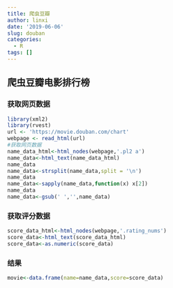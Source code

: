```yaml
---
title: 爬虫豆瓣
author: linxi
date: '2019-06-06'
slug: douban
categories:
  - R
tags: []
---
```

## 爬虫豆瓣电影排行榜

### 获取网页数据

```r
library(xml2)
library(rvest)
url <- 'https://movie.douban.com/chart'
webpage <- read_html(url)
#获取网页数据
name_data_html<-html_nodes(webpage,'.pl2 a')
name_data<-html_text(name_data_html)
name_data
name_data<-strsplit(name_data,split = '\n')
name_data
name_data<-sapply(name_data,function(x) x[2])
name_data
name_data<-gsub(' ','',name_data) 
```

### 获取评分数据
```r
score_data_html<-html_nodes(webpage,'.rating_nums')
score_data<-html_text(score_data_html)
score_data<-as.numeric(score_data)
```

### 结果
```r
movie<-data.frame(name=name_data,score=score_data)
```


